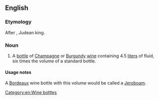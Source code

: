 {{also|rehoboam}}

==English==
===Etymology===
After {{w|Rehoboam}}, Judean king.

===Noun===
{{en-noun}}
# A [[bottle]] of [[Champagne]] or [[Burgundy]] [[wine]] containing 4.5 [[liter]]s of fluid, six times the volume of a standard bottle.

====Usage notes====
A [[Bordeaux]] wine bottle with this volume would be called a [[Jeroboam]].

[[Category:en:Wine bottles]]